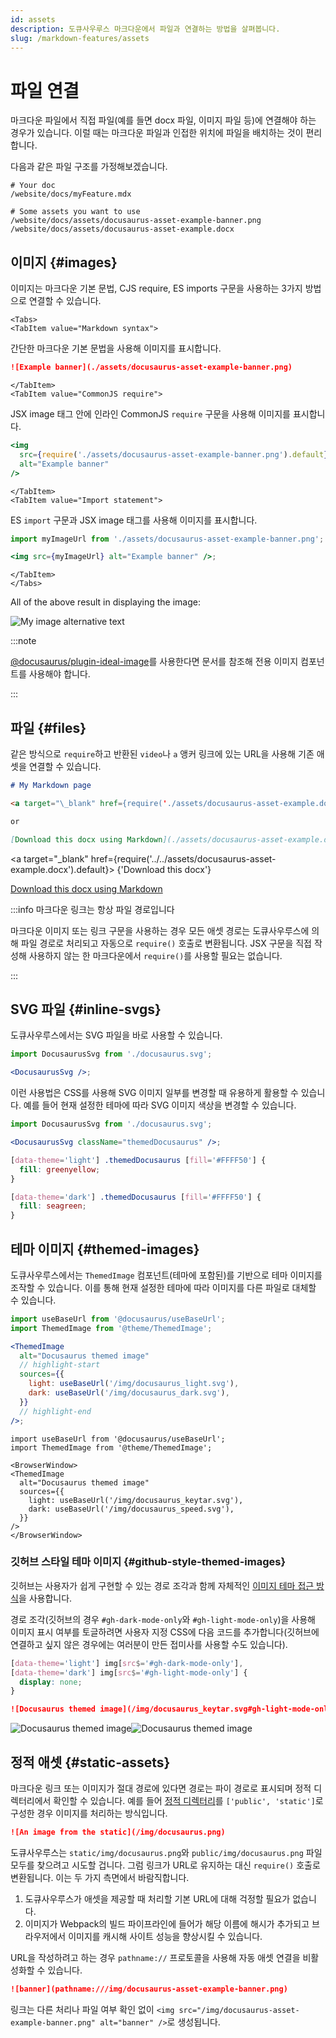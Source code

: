 ```yaml
---
id: assets
description: 도큐사우루스 마크다운에서 파일과 연결하는 방법을 살펴봅니다.
slug: /markdown-features/assets
---
```


# 파일 연결


마크다운 파일에서 직접 파일(예를 들면 docx 파일, 이미지 파일 등)에 연결해야 하는 경우가 있습니다. 이럴 때는 마크다운 파일과 인접한 위치에 파일을 배치하는 것이 편리합니다.

다음과 같은 파일 구조를 가정해보겠습니다.

```
# Your doc
/website/docs/myFeature.mdx

# Some assets you want to use
/website/docs/assets/docusaurus-asset-example-banner.png
/website/docs/assets/docusaurus-asset-example.docx
```

## 이미지 {#images}

이미지는 마크다운 기본 문법, CJS require, ES imports 구문을 사용하는 3가지 방법으로 연결할 수 있습니다.

```mdx-code-block
<Tabs>
<TabItem value="Markdown syntax">
```

간단한 마크다운 기본 문법을 사용해 이미지를 표시합니다.

```md
![Example banner](./assets/docusaurus-asset-example-banner.png)
```

```mdx-code-block
</TabItem>
<TabItem value="CommonJS require">
```

JSX image 태그 안에 인라인 CommonJS `require` 구문을 사용해 이미지를 표시합니다.

```jsx
<img
  src={require('./assets/docusaurus-asset-example-banner.png').default}
  alt="Example banner"
/>
```

```mdx-code-block
</TabItem>
<TabItem value="Import statement">
```

ES `import` 구문과 JSX image 태그를 사용해 이미지를 표시합니다.

```jsx
import myImageUrl from './assets/docusaurus-asset-example-banner.png';

<img src={myImageUrl} alt="Example banner" />;
```

```mdx-code-block
</TabItem>
</Tabs>
```

All of the above result in displaying the image:

<BrowserWindow>

![My image alternative text](../../assets/docusaurus-asset-example-banner.png)

</BrowserWindow>

:::note

[@docusaurus/plugin-ideal-image](../../api/plugins/plugin-ideal-image.mdx)를 사용한다면 문서를 참조해 전용 이미지 컴포넌트를 사용해야 합니다.

:::

## 파일 {#files}

같은 방식으로 `require`하고 반환된 `video`나 `a` 앵커 링크에 있는 URL을 사용해 기존 애셋을 연결할 수 있습니다.

```md
# My Markdown page

<a target="\_blank" href={require('./assets/docusaurus-asset-example.docx').default}> Download this docx </a>

or

[Download this docx using Markdown](./assets/docusaurus-asset-example.docx)
```

<BrowserWindow>

<a
  target="_blank"
  href={require('../../assets/docusaurus-asset-example.docx').default}>
  {'Download this docx'}
</a>

[Download this docx using Markdown](../../assets/docusaurus-asset-example.docx)

</BrowserWindow>

:::info 마크다운 링크는 항상 파일 경로입니다

마크다운 이미지 또는 링크 구문을 사용하는 경우 모든 애셋 경로는 도큐사우루스에 의해 파일 경로로 처리되고 자동으로 `require()` 호출로 변환됩니다. JSX 구문을 직접 작성해 사용하지 않는 한 마크다운에서 `require()`를 사용할 필요는 없습니다.

:::

## SVG 파일 {#inline-svgs}

도큐사우루스에서는 SVG 파일을 바로 사용할 수 있습니다.

```jsx
import DocusaurusSvg from './docusaurus.svg';

<DocusaurusSvg />;
```

<BrowserWindow>


<DocusaurusSvg />

</BrowserWindow>

이런 사용법은 CSS를 사용해 SVG 이미지 일부를 변경할 때 유용하게 활용할 수 있습니다. 예를 들어 현재 설정한 테마에 따라 SVG 이미지 색상을 변경할 수 있습니다.

```jsx
import DocusaurusSvg from './docusaurus.svg';

<DocusaurusSvg className="themedDocusaurus" />;
```

```css
[data-theme='light'] .themedDocusaurus [fill='#FFFF50'] {
  fill: greenyellow;
}

[data-theme='dark'] .themedDocusaurus [fill='#FFFF50'] {
  fill: seagreen;
}
```

<BrowserWindow>
  <DocusaurusSvg className="themedDocusaurus" />
</BrowserWindow>

## 테마 이미지 {#themed-images}

도큐사우루스에서는 `ThemedImage` 컴포넌트(테마에 포함된)를 기반으로 테마 이미지를 조작할 수 있습니다. 이를 통해 현재 설정한 테마에 따라 이미지를 다른 파일로 대체할 수 있습니다.

```jsx
import useBaseUrl from '@docusaurus/useBaseUrl';
import ThemedImage from '@theme/ThemedImage';

<ThemedImage
  alt="Docusaurus themed image"
  // highlight-start
  sources={{
    light: useBaseUrl('/img/docusaurus_light.svg'),
    dark: useBaseUrl('/img/docusaurus_dark.svg'),
  }}
  // highlight-end
/>;
```

```mdx-code-block
import useBaseUrl from '@docusaurus/useBaseUrl';
import ThemedImage from '@theme/ThemedImage';

<BrowserWindow>
<ThemedImage
  alt="Docusaurus themed image"
  sources={{
    light: useBaseUrl('/img/docusaurus_keytar.svg'),
    dark: useBaseUrl('/img/docusaurus_speed.svg'),
  }}
/>
</BrowserWindow>
```

### 깃허브 스타일 테마 이미지 {#github-style-themed-images}

깃허브는 사용자가 쉽게 구현할 수 있는 경로 조각과 함께 자체적인 [이미지 테마 접근 방식](https://github.blog/changelog/2021-11-24-specify-theme-context-for-images-in-markdown/)을 사용합니다.

경로 조각(깃허브의 경우 `#gh-dark-mode-only`와 `#gh-light-mode-only`)을 사용해 이미지 표시 여부를 토글하려면 사용자 지정 CSS에 다음 코드를 추가합니다(깃허브에 연결하고 싶지 않은 경우에는 여러분이 만든 접미사를 사용할 수도 있습니다).

```css title="src/css/custom.css"
[data-theme='light'] img[src$='#gh-dark-mode-only'],
[data-theme='dark'] img[src$='#gh-light-mode-only'] {
  display: none;
}
```

```md
![Docusaurus themed image](/img/docusaurus_keytar.svg#gh-light-mode-only)![Docusaurus themed image](/img/docusaurus_speed.svg#gh-dark-mode-only)
```

<BrowserWindow>

![Docusaurus themed image](/img/docusaurus_keytar.svg#gh-light-mode-only)![Docusaurus themed image](/img/docusaurus_speed.svg#gh-dark-mode-only)

</BrowserWindow>

## 정적 애셋 {#static-assets}

마크다운 링크 또는 이미지가 절대 경로에 있다면 경로는 파이 경로로 표시되며 정적 디렉터리에서 확인할 수 있습니다. 예를 들어 [정적 디렉터리](../../static-assets.mdx)를 `['public', 'static']`로 구성한 경우 이미지를 처리하는 방식입니다.

```md title="my-doc.md"
![An image from the static](/img/docusaurus.png)
```

도큐사우루스는 `static/img/docusaurus.png`와 `public/img/docusaurus.png` 파일 모두를 찾으려고 시도할 겁니다. 그럼 링크가 URL로 유지하는 대신 `require()` 호출로 변환됩니다. 이는 두 가지 측면에서 바람직합니다.

1. 도큐사우루스가 애셋을 제공할 때 처리할 기본 URL에 대해 걱정할 필요가 없습니다.
2. 이미지가 Webpack의 빌드 파이프라인에 들어가 해당 이름에 해시가 추가되고 브라우저에서 이미지를 캐시해 사이트 성능을 향상시킬 수 있습니다.

URL을 작성하려고 하는 경우 `pathname://` 프로토콜을 사용해 자동 애셋 연결을 비활성화할 수 있습니다.

```md
![banner](pathname:///img/docusaurus-asset-example-banner.png)
```

링크는 다른 처리나 파일 여부 확인 없이 `<img src="/img/docusaurus-asset-example-banner.png" alt="banner" />`로 생성됩니다.
